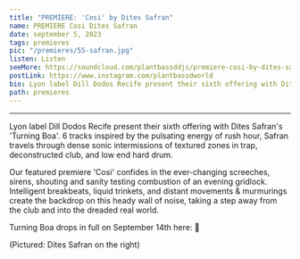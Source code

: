 ---
title: "PREMIERE: 'Cosi' by Dites Safran"
name: PREMIERE Cosi Dites Safran
date: september 5, 2023
tags: premieres
pic: "/premieres/55-safran.jpg"
listen: Listen
seeMore: https://soundcloud.com/plantbassddjs/premiere-cosi-by-dites-safran
postLink: https://www.instagram.com/plantbassdworld
bio: Lyon label Dill Dodos Recife present their sixth offering with Dites Safran's 'Turning Boa'.
path: premieres
---

<SoundCloud url="https://soundcloud.com/plantbassddjs/premiere-cosi-by-dites-safran" name="Cosi" />

<hr />

Lyon label Dill Dodos Recife present their sixth offering with Dites Safran's 'Turning Boa'. 6 tracks inspired by the pulsating energy of rush hour, Safran travels through dense sonic intermissions of textured zones in trap, deconstructed club, and low end hard drum.

Our featured premiere 'Cosi' confides in the ever-changing screeches, sirens, shouting and sanity testing combustion of an evening gridlock. Intelligent breakbeats, liquid trinkets, and distant movements & murmurings create the backdrop on this heady wall of noise, taking a step away from the club and into the dreaded real world.

Turning Boa drops in full on September 14th here: <HoverLink url="https://dilldodosrecife.bandcamp.com/album/tuning-boa" external /> 🌱

<Picture src="/premieres/55-dites.jpg" alt="Dites Safran" size={1200} />
<p className="smallText">(Pictured: Dites Safran on the right)</p>
